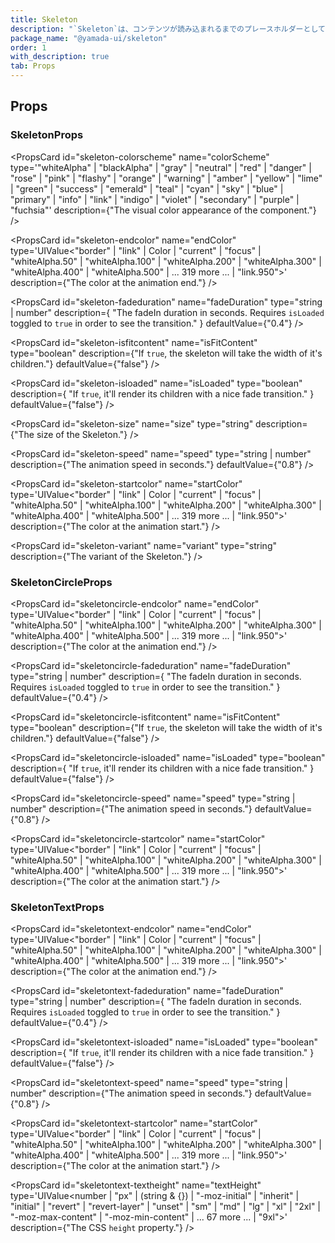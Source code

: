 ```yaml
---
title: Skeleton
description: "`Skeleton`は、コンテンツが読み込まれるまでのプレースホルダーとして機能するコンポーネントです。"
package_name: "@yamada-ui/skeleton"
order: 1
with_description: true
tab: Props
---
```


## Props

### SkeletonProps

<PropsCard id="skeleton-_accept" name="_accept" type="CSSUIObject" />

<PropsCard id="skeleton-_active" name="_active" type="CSSUIObject" />

<PropsCard id="skeleton-_after" name="_after" type="CSSUIObject" />

<PropsCard id="skeleton-_anylink" name="_anyLink" type="CSSUIObject" />

<PropsCard id="skeleton-_autofill" name="_autofill" type="CSSUIObject" />

<PropsCard id="skeleton-_backdrop" name="_backdrop" type="CSSUIObject" />

<PropsCard id="skeleton-_before" name="_before" type="CSSUIObject" />

<PropsCard id="skeleton-_between" name="_between" type="CSSUIObject" />

<PropsCard id="skeleton-_blank" name="_blank" type="CSSUIObject" />

<PropsCard id="skeleton-_checked" name="_checked" type="CSSUIObject" />

<PropsCard id="skeleton-_cue" name="_cue" type="CSSUIObject" />

<PropsCard id="skeleton-_cueregion" name="_cueRegion" type="CSSUIObject" />

<PropsCard id="skeleton-_dark" name="_dark" type="CSSUIObject" />

<PropsCard id="skeleton-_default" name="_default" type="CSSUIObject" />

<PropsCard id="skeleton-_disabled" name="_disabled" type="CSSUIObject" />

<PropsCard id="skeleton-_empty" name="_empty" type="CSSUIObject" />

<PropsCard id="skeleton-_enabled" name="_enabled" type="CSSUIObject" />

<PropsCard id="skeleton-_end" name="_end" type="CSSUIObject" />

<PropsCard id="skeleton-_even" name="_even" type="CSSUIObject" />

<PropsCard id="skeleton-_expanded" name="_expanded" type="CSSUIObject" />

<PropsCard
  id="skeleton-_fileselector"
  name="_fileSelector"
  type="CSSUIObject"
/>

<PropsCard id="skeleton-_filled" name="_filled" type="CSSUIObject" />

<PropsCard id="skeleton-_first" name="_first" type="CSSUIObject" />

<PropsCard id="skeleton-_firstletter" name="_firstLetter" type="CSSUIObject" />

<PropsCard id="skeleton-_firstline" name="_firstLine" type="CSSUIObject" />

<PropsCard id="skeleton-_focus" name="_focus" type="CSSUIObject" />

<PropsCard
  id="skeleton-_focusvisible"
  name="_focusVisible"
  type="CSSUIObject"
/>

<PropsCard id="skeleton-_focuswithin" name="_focusWithin" type="CSSUIObject" />

<PropsCard id="skeleton-_fullscreen" name="_fullScreen" type="CSSUIObject" />

<PropsCard id="skeleton-_grabbed" name="_grabbed" type="CSSUIObject" />

<PropsCard id="skeleton-_groupaccept" name="_groupAccept" type="CSSUIObject" />

<PropsCard id="skeleton-_groupactive" name="_groupActive" type="CSSUIObject" />

<PropsCard id="skeleton-_groupblank" name="_groupBlank" type="CSSUIObject" />

<PropsCard
  id="skeleton-_groupchecked"
  name="_groupChecked"
  type="CSSUIObject"
/>

<PropsCard
  id="skeleton-_groupdisabled"
  name="_groupDisabled"
  type="CSSUIObject"
/>

<PropsCard
  id="skeleton-_groupenabled"
  name="_groupEnabled"
  type="CSSUIObject"
/>

<PropsCard
  id="skeleton-_groupexpanded"
  name="_groupExpanded"
  type="CSSUIObject"
/>

<PropsCard id="skeleton-_groupfocus" name="_groupFocus" type="CSSUIObject" />

<PropsCard
  id="skeleton-_groupfocusvisible"
  name="_groupFocusVisible"
  type="CSSUIObject"
/>

<PropsCard
  id="skeleton-_groupfocuswithin"
  name="_groupFocusWithin"
  type="CSSUIObject"
/>

<PropsCard
  id="skeleton-_groupgrabbed"
  name="_groupGrabbed"
  type="CSSUIObject"
/>

<PropsCard
  id="skeleton-_grouphorizontal"
  name="_groupHorizontal"
  type="CSSUIObject"
/>

<PropsCard id="skeleton-_grouphover" name="_groupHover" type="CSSUIObject" />

<PropsCard id="skeleton-_groupidle" name="_groupIdle" type="CSSUIObject" />

<PropsCard
  id="skeleton-_groupinvalid"
  name="_groupInvalid"
  type="CSSUIObject"
/>

<PropsCard id="skeleton-_grouploaded" name="_groupLoaded" type="CSSUIObject" />

<PropsCard
  id="skeleton-_grouploading"
  name="_groupLoading"
  type="CSSUIObject"
/>

<PropsCard
  id="skeleton-_groupoptional"
  name="_groupOptional"
  type="CSSUIObject"
/>

<PropsCard
  id="skeleton-_groupplaceholdershown"
  name="_groupPlaceholderShown"
  type="CSSUIObject"
/>

<PropsCard
  id="skeleton-_grouppressed"
  name="_groupPressed"
  type="CSSUIObject"
/>

<PropsCard
  id="skeleton-_groupreadonly"
  name="_groupReadOnly"
  type="CSSUIObject"
/>

<PropsCard
  id="skeleton-_groupreadwrite"
  name="_groupReadWrite"
  type="CSSUIObject"
/>

<PropsCard id="skeleton-_groupreject" name="_groupReject" type="CSSUIObject" />

<PropsCard
  id="skeleton-_grouprequired"
  name="_groupRequired"
  type="CSSUIObject"
/>

<PropsCard
  id="skeleton-_groupselected"
  name="_groupSelected"
  type="CSSUIObject"
/>

<PropsCard
  id="skeleton-_groupuserinvalid"
  name="_groupUserInvalid"
  type="CSSUIObject"
/>

<PropsCard id="skeleton-_groupvalid" name="_groupValid" type="CSSUIObject" />

<PropsCard
  id="skeleton-_groupvertical"
  name="_groupVertical"
  type="CSSUIObject"
/>

<PropsCard id="skeleton-_hidden" name="_hidden" type="CSSUIObject" />

<PropsCard id="skeleton-_holiday" name="_holiday" type="CSSUIObject" />

<PropsCard id="skeleton-_horizontal" name="_horizontal" type="CSSUIObject" />

<PropsCard id="skeleton-_hover" name="_hover" type="CSSUIObject" />

<PropsCard id="skeleton-_idle" name="_idle" type="CSSUIObject" />

<PropsCard
  id="skeleton-_indeterminate"
  name="_indeterminate"
  type="CSSUIObject"
/>

<PropsCard id="skeleton-_inrange" name="_inRange" type="CSSUIObject" />

<PropsCard id="skeleton-_invalid" name="_invalid" type="CSSUIObject" />

<PropsCard id="skeleton-_last" name="_last" type="CSSUIObject" />

<PropsCard id="skeleton-_light" name="_light" type="CSSUIObject" />

<PropsCard id="skeleton-_link" name="_link" type="CSSUIObject" />

<PropsCard id="skeleton-_loaded" name="_loaded" type="CSSUIObject" />

<PropsCard id="skeleton-_loading" name="_loading" type="CSSUIObject" />

<PropsCard id="skeleton-_marker" name="_marker" type="CSSUIObject" />

<PropsCard id="skeleton-_mediadark" name="_mediaDark" type="CSSUIObject" />

<PropsCard id="skeleton-_medialight" name="_mediaLight" type="CSSUIObject" />

<PropsCard
  id="skeleton-_mediareducemotion"
  name="_mediaReduceMotion"
  type="CSSUIObject"
/>

<PropsCard id="skeleton-_modal" name="_modal" type="CSSUIObject" />

<PropsCard
  id="skeleton-_nativeactive"
  name="_nativeActive"
  type="CSSUIObject"
/>

<PropsCard
  id="skeleton-_nativechecked"
  name="_nativeChecked"
  type="CSSUIObject"
/>

<PropsCard
  id="skeleton-_nativedisabled"
  name="_nativeDisabled"
  type="CSSUIObject"
/>

<PropsCard id="skeleton-_nativefocus" name="_nativeFocus" type="CSSUIObject" />

<PropsCard
  id="skeleton-_nativefocusvisible"
  name="_nativeFocusVisible"
  type="CSSUIObject"
/>

<PropsCard
  id="skeleton-_nativefocuswithin"
  name="_nativeFocusWithin"
  type="CSSUIObject"
/>

<PropsCard
  id="skeleton-_nativehidden"
  name="_nativeHidden"
  type="CSSUIObject"
/>

<PropsCard id="skeleton-_nativehover" name="_nativeHover" type="CSSUIObject" />

<PropsCard
  id="skeleton-_nativereadonly"
  name="_nativeReadOnly"
  type="CSSUIObject"
/>

<PropsCard
  id="skeleton-_nativetarget"
  name="_nativeTarget"
  type="CSSUIObject"
/>

<PropsCard id="skeleton-_nativevalid" name="_nativeValid" type="CSSUIObject" />

<PropsCard id="skeleton-_notfirst" name="_notFirst" type="CSSUIObject" />

<PropsCard id="skeleton-_notlast" name="_notLast" type="CSSUIObject" />

<PropsCard id="skeleton-_nottarget" name="_notTarget" type="CSSUIObject" />

<PropsCard id="skeleton-_odd" name="_odd" type="CSSUIObject" />

<PropsCard id="skeleton-_only" name="_only" type="CSSUIObject" />

<PropsCard id="skeleton-_optional" name="_optional" type="CSSUIObject" />

<PropsCard id="skeleton-_outrange" name="_outRange" type="CSSUIObject" />

<PropsCard id="skeleton-_outside" name="_outside" type="CSSUIObject" />

<PropsCard id="skeleton-_paused" name="_paused" type="CSSUIObject" />

<PropsCard id="skeleton-_peeraccept" name="_peerAccept" type="CSSUIObject" />

<PropsCard id="skeleton-_peeractive" name="_peerActive" type="CSSUIObject" />

<PropsCard id="skeleton-_peerblank" name="_peerBlank" type="CSSUIObject" />

<PropsCard id="skeleton-_peerchecked" name="_peerChecked" type="CSSUIObject" />

<PropsCard
  id="skeleton-_peerdisabled"
  name="_peerDisabled"
  type="CSSUIObject"
/>

<PropsCard id="skeleton-_peerenabled" name="_peerEnabled" type="CSSUIObject" />

<PropsCard
  id="skeleton-_peerexpanded"
  name="_peerExpanded"
  type="CSSUIObject"
/>

<PropsCard id="skeleton-_peerfocus" name="_peerFocus" type="CSSUIObject" />

<PropsCard
  id="skeleton-_peerfocusvisible"
  name="_peerFocusVisible"
  type="CSSUIObject"
/>

<PropsCard
  id="skeleton-_peerfocuswithin"
  name="_peerFocusWithin"
  type="CSSUIObject"
/>

<PropsCard id="skeleton-_peergrabbed" name="_peerGrabbed" type="CSSUIObject" />

<PropsCard
  id="skeleton-_peerhorizontal"
  name="_peerHorizontal"
  type="CSSUIObject"
/>

<PropsCard id="skeleton-_peerhover" name="_peerHover" type="CSSUIObject" />

<PropsCard id="skeleton-_peeridle" name="_peerIdle" type="CSSUIObject" />

<PropsCard id="skeleton-_peerinvalid" name="_peerInvalid" type="CSSUIObject" />

<PropsCard id="skeleton-_peerloaded" name="_peerLoaded" type="CSSUIObject" />

<PropsCard id="skeleton-_peerloading" name="_peerLoading" type="CSSUIObject" />

<PropsCard
  id="skeleton-_peeroptional"
  name="_peerOptional"
  type="CSSUIObject"
/>

<PropsCard
  id="skeleton-_peerplaceholdershown"
  name="_peerPlaceholderShown"
  type="CSSUIObject"
/>

<PropsCard id="skeleton-_peerpressed" name="_peerPressed" type="CSSUIObject" />

<PropsCard
  id="skeleton-_peerreadonly"
  name="_peerReadOnly"
  type="CSSUIObject"
/>

<PropsCard
  id="skeleton-_peerreadwrite"
  name="_peerReadWrite"
  type="CSSUIObject"
/>

<PropsCard id="skeleton-_peerreject" name="_peerReject" type="CSSUIObject" />

<PropsCard
  id="skeleton-_peerrequired"
  name="_peerRequired"
  type="CSSUIObject"
/>

<PropsCard
  id="skeleton-_peerselected"
  name="_peerSelected"
  type="CSSUIObject"
/>

<PropsCard
  id="skeleton-_peeruserinvalid"
  name="_peerUserInvalid"
  type="CSSUIObject"
/>

<PropsCard id="skeleton-_peervalid" name="_peerValid" type="CSSUIObject" />

<PropsCard
  id="skeleton-_peervertical"
  name="_peerVertical"
  type="CSSUIObject"
/>

<PropsCard id="skeleton-_picture" name="_picture" type="CSSUIObject" />

<PropsCard id="skeleton-_placeholder" name="_placeholder" type="CSSUIObject" />

<PropsCard
  id="skeleton-_placeholdershown"
  name="_placeholderShown"
  type="CSSUIObject"
/>

<PropsCard id="skeleton-_playing" name="_playing" type="CSSUIObject" />

<PropsCard id="skeleton-_pressed" name="_pressed" type="CSSUIObject" />

<PropsCard id="skeleton-_print" name="_print" type="CSSUIObject" />

<PropsCard id="skeleton-_readonly" name="_readOnly" type="CSSUIObject" />

<PropsCard id="skeleton-_readwrite" name="_readWrite" type="CSSUIObject" />

<PropsCard id="skeleton-_reject" name="_reject" type="CSSUIObject" />

<PropsCard id="skeleton-_required" name="_required" type="CSSUIObject" />

<PropsCard id="skeleton-_ripple" name="_ripple" type="CSSUIObject" />

<PropsCard id="skeleton-_scrollbar" name="_scrollbar" type="CSSUIObject" />

<PropsCard
  id="skeleton-_scrollbarbutton"
  name="_scrollbarButton"
  type="CSSUIObject"
/>

<PropsCard
  id="skeleton-_scrollbarcorner"
  name="_scrollbarCorner"
  type="CSSUIObject"
/>

<PropsCard
  id="skeleton-_scrollbarthumb"
  name="_scrollbarThumb"
  type="CSSUIObject"
/>

<PropsCard
  id="skeleton-_scrollbartrack"
  name="_scrollbarTrack"
  type="CSSUIObject"
/>

<PropsCard
  id="skeleton-_scrollbartrackpiece"
  name="_scrollbarTrackPiece"
  type="CSSUIObject"
/>

<PropsCard id="skeleton-_selected" name="_selected" type="CSSUIObject" />

<PropsCard id="skeleton-_selection" name="_selection" type="CSSUIObject" />

<PropsCard id="skeleton-_start" name="_start" type="CSSUIObject" />

<PropsCard id="skeleton-_target" name="_target" type="CSSUIObject" />

<PropsCard id="skeleton-_today" name="_today" type="CSSUIObject" />

<PropsCard id="skeleton-_userinvalid" name="_userInvalid" type="CSSUIObject" />

<PropsCard id="skeleton-_valid" name="_valid" type="CSSUIObject" />

<PropsCard id="skeleton-_vertical" name="_vertical" type="CSSUIObject" />

<PropsCard id="skeleton-_visited" name="_visited" type="CSSUIObject" />

<PropsCard id="skeleton-_weekend" name="_weekend" type="CSSUIObject" />

<PropsCard
  id="skeleton-colorscheme"
  name="colorScheme"
  type='"whiteAlpha" | "blackAlpha" | "gray" | "neutral" | "red" | "danger" | "rose" | "pink" | "flashy" | "orange" | "warning" | "amber" | "yellow" | "lime" | "green" | "success" | "emerald" | "teal" | "cyan" | "sky" | "blue" | "primary" | "info" | "link" | "indigo" | "violet" | "secondary" | "purple" | "fuchsia"'
  description={"The visual color appearance of the component."}
/>

<PropsCard
  id="skeleton-endcolor"
  name="endColor"
  type='UIValue<"border" | "link" | Color | "current" | "focus" | "whiteAlpha.50" | "whiteAlpha.100" | "whiteAlpha.200" | "whiteAlpha.300" | "whiteAlpha.400" | "whiteAlpha.500" | ... 319 more ... | "link.950">'
  description={"The color at the animation end."}
/>

<PropsCard
  id="skeleton-fadeduration"
  name="fadeDuration"
  type="string | number"
  description={
    "The fadeIn duration in seconds. Requires `isLoaded` toggled to `true` in order to see the transition."
  }
  defaultValue={"0.4"}
/>

<PropsCard
  id="skeleton-isfitcontent"
  name="isFitContent"
  type="boolean"
  description={"If `true`, the skeleton will take the width of it's children."}
  defaultValue={"false"}
/>

<PropsCard
  id="skeleton-isloaded"
  name="isLoaded"
  type="boolean"
  description={
    "If `true`, it'll render its children with a nice fade transition."
  }
  defaultValue={"false"}
/>

<PropsCard
  id="skeleton-size"
  name="size"
  type="string"
  description={"The size of the Skeleton."}
/>

<PropsCard
  id="skeleton-speed"
  name="speed"
  type="string | number"
  description={"The animation speed in seconds."}
  defaultValue={"0.8"}
/>

<PropsCard
  id="skeleton-startcolor"
  name="startColor"
  type='UIValue<"border" | "link" | Color | "current" | "focus" | "whiteAlpha.50" | "whiteAlpha.100" | "whiteAlpha.200" | "whiteAlpha.300" | "whiteAlpha.400" | "whiteAlpha.500" | ... 319 more ... | "link.950">'
  description={"The color at the animation start."}
/>

<PropsCard
  id="skeleton-variant"
  name="variant"
  type="string"
  description={"The variant of the Skeleton."}
/>

### SkeletonCircleProps

<PropsCard id="skeletoncircle-_accept" name="_accept" type="CSSUIObject" />

<PropsCard id="skeletoncircle-_active" name="_active" type="CSSUIObject" />

<PropsCard id="skeletoncircle-_after" name="_after" type="CSSUIObject" />

<PropsCard id="skeletoncircle-_anylink" name="_anyLink" type="CSSUIObject" />

<PropsCard id="skeletoncircle-_autofill" name="_autofill" type="CSSUIObject" />

<PropsCard id="skeletoncircle-_backdrop" name="_backdrop" type="CSSUIObject" />

<PropsCard id="skeletoncircle-_before" name="_before" type="CSSUIObject" />

<PropsCard id="skeletoncircle-_between" name="_between" type="CSSUIObject" />

<PropsCard id="skeletoncircle-_blank" name="_blank" type="CSSUIObject" />

<PropsCard id="skeletoncircle-_checked" name="_checked" type="CSSUIObject" />

<PropsCard id="skeletoncircle-_cue" name="_cue" type="CSSUIObject" />

<PropsCard
  id="skeletoncircle-_cueregion"
  name="_cueRegion"
  type="CSSUIObject"
/>

<PropsCard id="skeletoncircle-_dark" name="_dark" type="CSSUIObject" />

<PropsCard id="skeletoncircle-_default" name="_default" type="CSSUIObject" />

<PropsCard id="skeletoncircle-_disabled" name="_disabled" type="CSSUIObject" />

<PropsCard id="skeletoncircle-_empty" name="_empty" type="CSSUIObject" />

<PropsCard id="skeletoncircle-_enabled" name="_enabled" type="CSSUIObject" />

<PropsCard id="skeletoncircle-_end" name="_end" type="CSSUIObject" />

<PropsCard id="skeletoncircle-_even" name="_even" type="CSSUIObject" />

<PropsCard id="skeletoncircle-_expanded" name="_expanded" type="CSSUIObject" />

<PropsCard
  id="skeletoncircle-_fileselector"
  name="_fileSelector"
  type="CSSUIObject"
/>

<PropsCard id="skeletoncircle-_filled" name="_filled" type="CSSUIObject" />

<PropsCard id="skeletoncircle-_first" name="_first" type="CSSUIObject" />

<PropsCard
  id="skeletoncircle-_firstletter"
  name="_firstLetter"
  type="CSSUIObject"
/>

<PropsCard
  id="skeletoncircle-_firstline"
  name="_firstLine"
  type="CSSUIObject"
/>

<PropsCard id="skeletoncircle-_focus" name="_focus" type="CSSUIObject" />

<PropsCard
  id="skeletoncircle-_focusvisible"
  name="_focusVisible"
  type="CSSUIObject"
/>

<PropsCard
  id="skeletoncircle-_focuswithin"
  name="_focusWithin"
  type="CSSUIObject"
/>

<PropsCard
  id="skeletoncircle-_fullscreen"
  name="_fullScreen"
  type="CSSUIObject"
/>

<PropsCard id="skeletoncircle-_grabbed" name="_grabbed" type="CSSUIObject" />

<PropsCard
  id="skeletoncircle-_groupaccept"
  name="_groupAccept"
  type="CSSUIObject"
/>

<PropsCard
  id="skeletoncircle-_groupactive"
  name="_groupActive"
  type="CSSUIObject"
/>

<PropsCard
  id="skeletoncircle-_groupblank"
  name="_groupBlank"
  type="CSSUIObject"
/>

<PropsCard
  id="skeletoncircle-_groupchecked"
  name="_groupChecked"
  type="CSSUIObject"
/>

<PropsCard
  id="skeletoncircle-_groupdisabled"
  name="_groupDisabled"
  type="CSSUIObject"
/>

<PropsCard
  id="skeletoncircle-_groupenabled"
  name="_groupEnabled"
  type="CSSUIObject"
/>

<PropsCard
  id="skeletoncircle-_groupexpanded"
  name="_groupExpanded"
  type="CSSUIObject"
/>

<PropsCard
  id="skeletoncircle-_groupfocus"
  name="_groupFocus"
  type="CSSUIObject"
/>

<PropsCard
  id="skeletoncircle-_groupfocusvisible"
  name="_groupFocusVisible"
  type="CSSUIObject"
/>

<PropsCard
  id="skeletoncircle-_groupfocuswithin"
  name="_groupFocusWithin"
  type="CSSUIObject"
/>

<PropsCard
  id="skeletoncircle-_groupgrabbed"
  name="_groupGrabbed"
  type="CSSUIObject"
/>

<PropsCard
  id="skeletoncircle-_grouphorizontal"
  name="_groupHorizontal"
  type="CSSUIObject"
/>

<PropsCard
  id="skeletoncircle-_grouphover"
  name="_groupHover"
  type="CSSUIObject"
/>

<PropsCard
  id="skeletoncircle-_groupidle"
  name="_groupIdle"
  type="CSSUIObject"
/>

<PropsCard
  id="skeletoncircle-_groupinvalid"
  name="_groupInvalid"
  type="CSSUIObject"
/>

<PropsCard
  id="skeletoncircle-_grouploaded"
  name="_groupLoaded"
  type="CSSUIObject"
/>

<PropsCard
  id="skeletoncircle-_grouploading"
  name="_groupLoading"
  type="CSSUIObject"
/>

<PropsCard
  id="skeletoncircle-_groupoptional"
  name="_groupOptional"
  type="CSSUIObject"
/>

<PropsCard
  id="skeletoncircle-_groupplaceholdershown"
  name="_groupPlaceholderShown"
  type="CSSUIObject"
/>

<PropsCard
  id="skeletoncircle-_grouppressed"
  name="_groupPressed"
  type="CSSUIObject"
/>

<PropsCard
  id="skeletoncircle-_groupreadonly"
  name="_groupReadOnly"
  type="CSSUIObject"
/>

<PropsCard
  id="skeletoncircle-_groupreadwrite"
  name="_groupReadWrite"
  type="CSSUIObject"
/>

<PropsCard
  id="skeletoncircle-_groupreject"
  name="_groupReject"
  type="CSSUIObject"
/>

<PropsCard
  id="skeletoncircle-_grouprequired"
  name="_groupRequired"
  type="CSSUIObject"
/>

<PropsCard
  id="skeletoncircle-_groupselected"
  name="_groupSelected"
  type="CSSUIObject"
/>

<PropsCard
  id="skeletoncircle-_groupuserinvalid"
  name="_groupUserInvalid"
  type="CSSUIObject"
/>

<PropsCard
  id="skeletoncircle-_groupvalid"
  name="_groupValid"
  type="CSSUIObject"
/>

<PropsCard
  id="skeletoncircle-_groupvertical"
  name="_groupVertical"
  type="CSSUIObject"
/>

<PropsCard id="skeletoncircle-_hidden" name="_hidden" type="CSSUIObject" />

<PropsCard id="skeletoncircle-_holiday" name="_holiday" type="CSSUIObject" />

<PropsCard
  id="skeletoncircle-_horizontal"
  name="_horizontal"
  type="CSSUIObject"
/>

<PropsCard id="skeletoncircle-_hover" name="_hover" type="CSSUIObject" />

<PropsCard id="skeletoncircle-_idle" name="_idle" type="CSSUIObject" />

<PropsCard
  id="skeletoncircle-_indeterminate"
  name="_indeterminate"
  type="CSSUIObject"
/>

<PropsCard id="skeletoncircle-_inrange" name="_inRange" type="CSSUIObject" />

<PropsCard id="skeletoncircle-_invalid" name="_invalid" type="CSSUIObject" />

<PropsCard id="skeletoncircle-_last" name="_last" type="CSSUIObject" />

<PropsCard id="skeletoncircle-_light" name="_light" type="CSSUIObject" />

<PropsCard id="skeletoncircle-_link" name="_link" type="CSSUIObject" />

<PropsCard id="skeletoncircle-_loaded" name="_loaded" type="CSSUIObject" />

<PropsCard id="skeletoncircle-_loading" name="_loading" type="CSSUIObject" />

<PropsCard id="skeletoncircle-_marker" name="_marker" type="CSSUIObject" />

<PropsCard
  id="skeletoncircle-_mediadark"
  name="_mediaDark"
  type="CSSUIObject"
/>

<PropsCard
  id="skeletoncircle-_medialight"
  name="_mediaLight"
  type="CSSUIObject"
/>

<PropsCard
  id="skeletoncircle-_mediareducemotion"
  name="_mediaReduceMotion"
  type="CSSUIObject"
/>

<PropsCard id="skeletoncircle-_modal" name="_modal" type="CSSUIObject" />

<PropsCard
  id="skeletoncircle-_nativeactive"
  name="_nativeActive"
  type="CSSUIObject"
/>

<PropsCard
  id="skeletoncircle-_nativechecked"
  name="_nativeChecked"
  type="CSSUIObject"
/>

<PropsCard
  id="skeletoncircle-_nativedisabled"
  name="_nativeDisabled"
  type="CSSUIObject"
/>

<PropsCard
  id="skeletoncircle-_nativefocus"
  name="_nativeFocus"
  type="CSSUIObject"
/>

<PropsCard
  id="skeletoncircle-_nativefocusvisible"
  name="_nativeFocusVisible"
  type="CSSUIObject"
/>

<PropsCard
  id="skeletoncircle-_nativefocuswithin"
  name="_nativeFocusWithin"
  type="CSSUIObject"
/>

<PropsCard
  id="skeletoncircle-_nativehidden"
  name="_nativeHidden"
  type="CSSUIObject"
/>

<PropsCard
  id="skeletoncircle-_nativehover"
  name="_nativeHover"
  type="CSSUIObject"
/>

<PropsCard
  id="skeletoncircle-_nativereadonly"
  name="_nativeReadOnly"
  type="CSSUIObject"
/>

<PropsCard
  id="skeletoncircle-_nativetarget"
  name="_nativeTarget"
  type="CSSUIObject"
/>

<PropsCard
  id="skeletoncircle-_nativevalid"
  name="_nativeValid"
  type="CSSUIObject"
/>

<PropsCard id="skeletoncircle-_notfirst" name="_notFirst" type="CSSUIObject" />

<PropsCard id="skeletoncircle-_notlast" name="_notLast" type="CSSUIObject" />

<PropsCard
  id="skeletoncircle-_nottarget"
  name="_notTarget"
  type="CSSUIObject"
/>

<PropsCard id="skeletoncircle-_odd" name="_odd" type="CSSUIObject" />

<PropsCard id="skeletoncircle-_only" name="_only" type="CSSUIObject" />

<PropsCard id="skeletoncircle-_optional" name="_optional" type="CSSUIObject" />

<PropsCard id="skeletoncircle-_outrange" name="_outRange" type="CSSUIObject" />

<PropsCard id="skeletoncircle-_outside" name="_outside" type="CSSUIObject" />

<PropsCard id="skeletoncircle-_paused" name="_paused" type="CSSUIObject" />

<PropsCard
  id="skeletoncircle-_peeraccept"
  name="_peerAccept"
  type="CSSUIObject"
/>

<PropsCard
  id="skeletoncircle-_peeractive"
  name="_peerActive"
  type="CSSUIObject"
/>

<PropsCard
  id="skeletoncircle-_peerblank"
  name="_peerBlank"
  type="CSSUIObject"
/>

<PropsCard
  id="skeletoncircle-_peerchecked"
  name="_peerChecked"
  type="CSSUIObject"
/>

<PropsCard
  id="skeletoncircle-_peerdisabled"
  name="_peerDisabled"
  type="CSSUIObject"
/>

<PropsCard
  id="skeletoncircle-_peerenabled"
  name="_peerEnabled"
  type="CSSUIObject"
/>

<PropsCard
  id="skeletoncircle-_peerexpanded"
  name="_peerExpanded"
  type="CSSUIObject"
/>

<PropsCard
  id="skeletoncircle-_peerfocus"
  name="_peerFocus"
  type="CSSUIObject"
/>

<PropsCard
  id="skeletoncircle-_peerfocusvisible"
  name="_peerFocusVisible"
  type="CSSUIObject"
/>

<PropsCard
  id="skeletoncircle-_peerfocuswithin"
  name="_peerFocusWithin"
  type="CSSUIObject"
/>

<PropsCard
  id="skeletoncircle-_peergrabbed"
  name="_peerGrabbed"
  type="CSSUIObject"
/>

<PropsCard
  id="skeletoncircle-_peerhorizontal"
  name="_peerHorizontal"
  type="CSSUIObject"
/>

<PropsCard
  id="skeletoncircle-_peerhover"
  name="_peerHover"
  type="CSSUIObject"
/>

<PropsCard id="skeletoncircle-_peeridle" name="_peerIdle" type="CSSUIObject" />

<PropsCard
  id="skeletoncircle-_peerinvalid"
  name="_peerInvalid"
  type="CSSUIObject"
/>

<PropsCard
  id="skeletoncircle-_peerloaded"
  name="_peerLoaded"
  type="CSSUIObject"
/>

<PropsCard
  id="skeletoncircle-_peerloading"
  name="_peerLoading"
  type="CSSUIObject"
/>

<PropsCard
  id="skeletoncircle-_peeroptional"
  name="_peerOptional"
  type="CSSUIObject"
/>

<PropsCard
  id="skeletoncircle-_peerplaceholdershown"
  name="_peerPlaceholderShown"
  type="CSSUIObject"
/>

<PropsCard
  id="skeletoncircle-_peerpressed"
  name="_peerPressed"
  type="CSSUIObject"
/>

<PropsCard
  id="skeletoncircle-_peerreadonly"
  name="_peerReadOnly"
  type="CSSUIObject"
/>

<PropsCard
  id="skeletoncircle-_peerreadwrite"
  name="_peerReadWrite"
  type="CSSUIObject"
/>

<PropsCard
  id="skeletoncircle-_peerreject"
  name="_peerReject"
  type="CSSUIObject"
/>

<PropsCard
  id="skeletoncircle-_peerrequired"
  name="_peerRequired"
  type="CSSUIObject"
/>

<PropsCard
  id="skeletoncircle-_peerselected"
  name="_peerSelected"
  type="CSSUIObject"
/>

<PropsCard
  id="skeletoncircle-_peeruserinvalid"
  name="_peerUserInvalid"
  type="CSSUIObject"
/>

<PropsCard
  id="skeletoncircle-_peervalid"
  name="_peerValid"
  type="CSSUIObject"
/>

<PropsCard
  id="skeletoncircle-_peervertical"
  name="_peerVertical"
  type="CSSUIObject"
/>

<PropsCard id="skeletoncircle-_picture" name="_picture" type="CSSUIObject" />

<PropsCard
  id="skeletoncircle-_placeholder"
  name="_placeholder"
  type="CSSUIObject"
/>

<PropsCard
  id="skeletoncircle-_placeholdershown"
  name="_placeholderShown"
  type="CSSUIObject"
/>

<PropsCard id="skeletoncircle-_playing" name="_playing" type="CSSUIObject" />

<PropsCard id="skeletoncircle-_pressed" name="_pressed" type="CSSUIObject" />

<PropsCard id="skeletoncircle-_print" name="_print" type="CSSUIObject" />

<PropsCard id="skeletoncircle-_readonly" name="_readOnly" type="CSSUIObject" />

<PropsCard
  id="skeletoncircle-_readwrite"
  name="_readWrite"
  type="CSSUIObject"
/>

<PropsCard id="skeletoncircle-_reject" name="_reject" type="CSSUIObject" />

<PropsCard id="skeletoncircle-_required" name="_required" type="CSSUIObject" />

<PropsCard id="skeletoncircle-_ripple" name="_ripple" type="CSSUIObject" />

<PropsCard
  id="skeletoncircle-_scrollbar"
  name="_scrollbar"
  type="CSSUIObject"
/>

<PropsCard
  id="skeletoncircle-_scrollbarbutton"
  name="_scrollbarButton"
  type="CSSUIObject"
/>

<PropsCard
  id="skeletoncircle-_scrollbarcorner"
  name="_scrollbarCorner"
  type="CSSUIObject"
/>

<PropsCard
  id="skeletoncircle-_scrollbarthumb"
  name="_scrollbarThumb"
  type="CSSUIObject"
/>

<PropsCard
  id="skeletoncircle-_scrollbartrack"
  name="_scrollbarTrack"
  type="CSSUIObject"
/>

<PropsCard
  id="skeletoncircle-_scrollbartrackpiece"
  name="_scrollbarTrackPiece"
  type="CSSUIObject"
/>

<PropsCard id="skeletoncircle-_selected" name="_selected" type="CSSUIObject" />

<PropsCard
  id="skeletoncircle-_selection"
  name="_selection"
  type="CSSUIObject"
/>

<PropsCard id="skeletoncircle-_start" name="_start" type="CSSUIObject" />

<PropsCard id="skeletoncircle-_target" name="_target" type="CSSUIObject" />

<PropsCard id="skeletoncircle-_today" name="_today" type="CSSUIObject" />

<PropsCard
  id="skeletoncircle-_userinvalid"
  name="_userInvalid"
  type="CSSUIObject"
/>

<PropsCard id="skeletoncircle-_valid" name="_valid" type="CSSUIObject" />

<PropsCard id="skeletoncircle-_vertical" name="_vertical" type="CSSUIObject" />

<PropsCard id="skeletoncircle-_visited" name="_visited" type="CSSUIObject" />

<PropsCard id="skeletoncircle-_weekend" name="_weekend" type="CSSUIObject" />

<PropsCard
  id="skeletoncircle-endcolor"
  name="endColor"
  type='UIValue<"border" | "link" | Color | "current" | "focus" | "whiteAlpha.50" | "whiteAlpha.100" | "whiteAlpha.200" | "whiteAlpha.300" | "whiteAlpha.400" | "whiteAlpha.500" | ... 319 more ... | "link.950">'
  description={"The color at the animation end."}
/>

<PropsCard
  id="skeletoncircle-fadeduration"
  name="fadeDuration"
  type="string | number"
  description={
    "The fadeIn duration in seconds. Requires `isLoaded` toggled to `true` in order to see the transition."
  }
  defaultValue={"0.4"}
/>

<PropsCard
  id="skeletoncircle-isfitcontent"
  name="isFitContent"
  type="boolean"
  description={"If `true`, the skeleton will take the width of it's children."}
  defaultValue={"false"}
/>

<PropsCard
  id="skeletoncircle-isloaded"
  name="isLoaded"
  type="boolean"
  description={
    "If `true`, it'll render its children with a nice fade transition."
  }
  defaultValue={"false"}
/>

<PropsCard
  id="skeletoncircle-speed"
  name="speed"
  type="string | number"
  description={"The animation speed in seconds."}
  defaultValue={"0.8"}
/>

<PropsCard
  id="skeletoncircle-startcolor"
  name="startColor"
  type='UIValue<"border" | "link" | Color | "current" | "focus" | "whiteAlpha.50" | "whiteAlpha.100" | "whiteAlpha.200" | "whiteAlpha.300" | "whiteAlpha.400" | "whiteAlpha.500" | ... 319 more ... | "link.950">'
  description={"The color at the animation start."}
/>

### SkeletonTextProps

<PropsCard id="skeletontext-_accept" name="_accept" type="CSSUIObject" />

<PropsCard id="skeletontext-_active" name="_active" type="CSSUIObject" />

<PropsCard id="skeletontext-_after" name="_after" type="CSSUIObject" />

<PropsCard id="skeletontext-_anylink" name="_anyLink" type="CSSUIObject" />

<PropsCard id="skeletontext-_autofill" name="_autofill" type="CSSUIObject" />

<PropsCard id="skeletontext-_backdrop" name="_backdrop" type="CSSUIObject" />

<PropsCard id="skeletontext-_before" name="_before" type="CSSUIObject" />

<PropsCard id="skeletontext-_between" name="_between" type="CSSUIObject" />

<PropsCard id="skeletontext-_blank" name="_blank" type="CSSUIObject" />

<PropsCard id="skeletontext-_checked" name="_checked" type="CSSUIObject" />

<PropsCard id="skeletontext-_cue" name="_cue" type="CSSUIObject" />

<PropsCard id="skeletontext-_cueregion" name="_cueRegion" type="CSSUIObject" />

<PropsCard id="skeletontext-_dark" name="_dark" type="CSSUIObject" />

<PropsCard id="skeletontext-_default" name="_default" type="CSSUIObject" />

<PropsCard id="skeletontext-_disabled" name="_disabled" type="CSSUIObject" />

<PropsCard id="skeletontext-_empty" name="_empty" type="CSSUIObject" />

<PropsCard id="skeletontext-_enabled" name="_enabled" type="CSSUIObject" />

<PropsCard id="skeletontext-_end" name="_end" type="CSSUIObject" />

<PropsCard id="skeletontext-_even" name="_even" type="CSSUIObject" />

<PropsCard id="skeletontext-_expanded" name="_expanded" type="CSSUIObject" />

<PropsCard
  id="skeletontext-_fileselector"
  name="_fileSelector"
  type="CSSUIObject"
/>

<PropsCard id="skeletontext-_filled" name="_filled" type="CSSUIObject" />

<PropsCard id="skeletontext-_first" name="_first" type="CSSUIObject" />

<PropsCard
  id="skeletontext-_firstletter"
  name="_firstLetter"
  type="CSSUIObject"
/>

<PropsCard id="skeletontext-_firstline" name="_firstLine" type="CSSUIObject" />

<PropsCard id="skeletontext-_focus" name="_focus" type="CSSUIObject" />

<PropsCard
  id="skeletontext-_focusvisible"
  name="_focusVisible"
  type="CSSUIObject"
/>

<PropsCard
  id="skeletontext-_focuswithin"
  name="_focusWithin"
  type="CSSUIObject"
/>

<PropsCard
  id="skeletontext-_fullscreen"
  name="_fullScreen"
  type="CSSUIObject"
/>

<PropsCard id="skeletontext-_grabbed" name="_grabbed" type="CSSUIObject" />

<PropsCard
  id="skeletontext-_groupaccept"
  name="_groupAccept"
  type="CSSUIObject"
/>

<PropsCard
  id="skeletontext-_groupactive"
  name="_groupActive"
  type="CSSUIObject"
/>

<PropsCard
  id="skeletontext-_groupblank"
  name="_groupBlank"
  type="CSSUIObject"
/>

<PropsCard
  id="skeletontext-_groupchecked"
  name="_groupChecked"
  type="CSSUIObject"
/>

<PropsCard
  id="skeletontext-_groupdisabled"
  name="_groupDisabled"
  type="CSSUIObject"
/>

<PropsCard
  id="skeletontext-_groupenabled"
  name="_groupEnabled"
  type="CSSUIObject"
/>

<PropsCard
  id="skeletontext-_groupexpanded"
  name="_groupExpanded"
  type="CSSUIObject"
/>

<PropsCard
  id="skeletontext-_groupfocus"
  name="_groupFocus"
  type="CSSUIObject"
/>

<PropsCard
  id="skeletontext-_groupfocusvisible"
  name="_groupFocusVisible"
  type="CSSUIObject"
/>

<PropsCard
  id="skeletontext-_groupfocuswithin"
  name="_groupFocusWithin"
  type="CSSUIObject"
/>

<PropsCard
  id="skeletontext-_groupgrabbed"
  name="_groupGrabbed"
  type="CSSUIObject"
/>

<PropsCard
  id="skeletontext-_grouphorizontal"
  name="_groupHorizontal"
  type="CSSUIObject"
/>

<PropsCard
  id="skeletontext-_grouphover"
  name="_groupHover"
  type="CSSUIObject"
/>

<PropsCard id="skeletontext-_groupidle" name="_groupIdle" type="CSSUIObject" />

<PropsCard
  id="skeletontext-_groupinvalid"
  name="_groupInvalid"
  type="CSSUIObject"
/>

<PropsCard
  id="skeletontext-_grouploaded"
  name="_groupLoaded"
  type="CSSUIObject"
/>

<PropsCard
  id="skeletontext-_grouploading"
  name="_groupLoading"
  type="CSSUIObject"
/>

<PropsCard
  id="skeletontext-_groupoptional"
  name="_groupOptional"
  type="CSSUIObject"
/>

<PropsCard
  id="skeletontext-_groupplaceholdershown"
  name="_groupPlaceholderShown"
  type="CSSUIObject"
/>

<PropsCard
  id="skeletontext-_grouppressed"
  name="_groupPressed"
  type="CSSUIObject"
/>

<PropsCard
  id="skeletontext-_groupreadonly"
  name="_groupReadOnly"
  type="CSSUIObject"
/>

<PropsCard
  id="skeletontext-_groupreadwrite"
  name="_groupReadWrite"
  type="CSSUIObject"
/>

<PropsCard
  id="skeletontext-_groupreject"
  name="_groupReject"
  type="CSSUIObject"
/>

<PropsCard
  id="skeletontext-_grouprequired"
  name="_groupRequired"
  type="CSSUIObject"
/>

<PropsCard
  id="skeletontext-_groupselected"
  name="_groupSelected"
  type="CSSUIObject"
/>

<PropsCard
  id="skeletontext-_groupuserinvalid"
  name="_groupUserInvalid"
  type="CSSUIObject"
/>

<PropsCard
  id="skeletontext-_groupvalid"
  name="_groupValid"
  type="CSSUIObject"
/>

<PropsCard
  id="skeletontext-_groupvertical"
  name="_groupVertical"
  type="CSSUIObject"
/>

<PropsCard id="skeletontext-_hidden" name="_hidden" type="CSSUIObject" />

<PropsCard id="skeletontext-_holiday" name="_holiday" type="CSSUIObject" />

<PropsCard
  id="skeletontext-_horizontal"
  name="_horizontal"
  type="CSSUIObject"
/>

<PropsCard id="skeletontext-_hover" name="_hover" type="CSSUIObject" />

<PropsCard id="skeletontext-_idle" name="_idle" type="CSSUIObject" />

<PropsCard
  id="skeletontext-_indeterminate"
  name="_indeterminate"
  type="CSSUIObject"
/>

<PropsCard id="skeletontext-_inrange" name="_inRange" type="CSSUIObject" />

<PropsCard id="skeletontext-_invalid" name="_invalid" type="CSSUIObject" />

<PropsCard id="skeletontext-_last" name="_last" type="CSSUIObject" />

<PropsCard id="skeletontext-_light" name="_light" type="CSSUIObject" />

<PropsCard id="skeletontext-_link" name="_link" type="CSSUIObject" />

<PropsCard id="skeletontext-_loaded" name="_loaded" type="CSSUIObject" />

<PropsCard id="skeletontext-_loading" name="_loading" type="CSSUIObject" />

<PropsCard id="skeletontext-_marker" name="_marker" type="CSSUIObject" />

<PropsCard id="skeletontext-_mediadark" name="_mediaDark" type="CSSUIObject" />

<PropsCard
  id="skeletontext-_medialight"
  name="_mediaLight"
  type="CSSUIObject"
/>

<PropsCard
  id="skeletontext-_mediareducemotion"
  name="_mediaReduceMotion"
  type="CSSUIObject"
/>

<PropsCard id="skeletontext-_modal" name="_modal" type="CSSUIObject" />

<PropsCard
  id="skeletontext-_nativeactive"
  name="_nativeActive"
  type="CSSUIObject"
/>

<PropsCard
  id="skeletontext-_nativechecked"
  name="_nativeChecked"
  type="CSSUIObject"
/>

<PropsCard
  id="skeletontext-_nativedisabled"
  name="_nativeDisabled"
  type="CSSUIObject"
/>

<PropsCard
  id="skeletontext-_nativefocus"
  name="_nativeFocus"
  type="CSSUIObject"
/>

<PropsCard
  id="skeletontext-_nativefocusvisible"
  name="_nativeFocusVisible"
  type="CSSUIObject"
/>

<PropsCard
  id="skeletontext-_nativefocuswithin"
  name="_nativeFocusWithin"
  type="CSSUIObject"
/>

<PropsCard
  id="skeletontext-_nativehidden"
  name="_nativeHidden"
  type="CSSUIObject"
/>

<PropsCard
  id="skeletontext-_nativehover"
  name="_nativeHover"
  type="CSSUIObject"
/>

<PropsCard
  id="skeletontext-_nativereadonly"
  name="_nativeReadOnly"
  type="CSSUIObject"
/>

<PropsCard
  id="skeletontext-_nativetarget"
  name="_nativeTarget"
  type="CSSUIObject"
/>

<PropsCard
  id="skeletontext-_nativevalid"
  name="_nativeValid"
  type="CSSUIObject"
/>

<PropsCard id="skeletontext-_notfirst" name="_notFirst" type="CSSUIObject" />

<PropsCard id="skeletontext-_notlast" name="_notLast" type="CSSUIObject" />

<PropsCard id="skeletontext-_nottarget" name="_notTarget" type="CSSUIObject" />

<PropsCard id="skeletontext-_odd" name="_odd" type="CSSUIObject" />

<PropsCard id="skeletontext-_only" name="_only" type="CSSUIObject" />

<PropsCard id="skeletontext-_optional" name="_optional" type="CSSUIObject" />

<PropsCard id="skeletontext-_outrange" name="_outRange" type="CSSUIObject" />

<PropsCard id="skeletontext-_outside" name="_outside" type="CSSUIObject" />

<PropsCard id="skeletontext-_paused" name="_paused" type="CSSUIObject" />

<PropsCard
  id="skeletontext-_peeraccept"
  name="_peerAccept"
  type="CSSUIObject"
/>

<PropsCard
  id="skeletontext-_peeractive"
  name="_peerActive"
  type="CSSUIObject"
/>

<PropsCard id="skeletontext-_peerblank" name="_peerBlank" type="CSSUIObject" />

<PropsCard
  id="skeletontext-_peerchecked"
  name="_peerChecked"
  type="CSSUIObject"
/>

<PropsCard
  id="skeletontext-_peerdisabled"
  name="_peerDisabled"
  type="CSSUIObject"
/>

<PropsCard
  id="skeletontext-_peerenabled"
  name="_peerEnabled"
  type="CSSUIObject"
/>

<PropsCard
  id="skeletontext-_peerexpanded"
  name="_peerExpanded"
  type="CSSUIObject"
/>

<PropsCard id="skeletontext-_peerfocus" name="_peerFocus" type="CSSUIObject" />

<PropsCard
  id="skeletontext-_peerfocusvisible"
  name="_peerFocusVisible"
  type="CSSUIObject"
/>

<PropsCard
  id="skeletontext-_peerfocuswithin"
  name="_peerFocusWithin"
  type="CSSUIObject"
/>

<PropsCard
  id="skeletontext-_peergrabbed"
  name="_peerGrabbed"
  type="CSSUIObject"
/>

<PropsCard
  id="skeletontext-_peerhorizontal"
  name="_peerHorizontal"
  type="CSSUIObject"
/>

<PropsCard id="skeletontext-_peerhover" name="_peerHover" type="CSSUIObject" />

<PropsCard id="skeletontext-_peeridle" name="_peerIdle" type="CSSUIObject" />

<PropsCard
  id="skeletontext-_peerinvalid"
  name="_peerInvalid"
  type="CSSUIObject"
/>

<PropsCard
  id="skeletontext-_peerloaded"
  name="_peerLoaded"
  type="CSSUIObject"
/>

<PropsCard
  id="skeletontext-_peerloading"
  name="_peerLoading"
  type="CSSUIObject"
/>

<PropsCard
  id="skeletontext-_peeroptional"
  name="_peerOptional"
  type="CSSUIObject"
/>

<PropsCard
  id="skeletontext-_peerplaceholdershown"
  name="_peerPlaceholderShown"
  type="CSSUIObject"
/>

<PropsCard
  id="skeletontext-_peerpressed"
  name="_peerPressed"
  type="CSSUIObject"
/>

<PropsCard
  id="skeletontext-_peerreadonly"
  name="_peerReadOnly"
  type="CSSUIObject"
/>

<PropsCard
  id="skeletontext-_peerreadwrite"
  name="_peerReadWrite"
  type="CSSUIObject"
/>

<PropsCard
  id="skeletontext-_peerreject"
  name="_peerReject"
  type="CSSUIObject"
/>

<PropsCard
  id="skeletontext-_peerrequired"
  name="_peerRequired"
  type="CSSUIObject"
/>

<PropsCard
  id="skeletontext-_peerselected"
  name="_peerSelected"
  type="CSSUIObject"
/>

<PropsCard
  id="skeletontext-_peeruserinvalid"
  name="_peerUserInvalid"
  type="CSSUIObject"
/>

<PropsCard id="skeletontext-_peervalid" name="_peerValid" type="CSSUIObject" />

<PropsCard
  id="skeletontext-_peervertical"
  name="_peerVertical"
  type="CSSUIObject"
/>

<PropsCard id="skeletontext-_picture" name="_picture" type="CSSUIObject" />

<PropsCard
  id="skeletontext-_placeholder"
  name="_placeholder"
  type="CSSUIObject"
/>

<PropsCard
  id="skeletontext-_placeholdershown"
  name="_placeholderShown"
  type="CSSUIObject"
/>

<PropsCard id="skeletontext-_playing" name="_playing" type="CSSUIObject" />

<PropsCard id="skeletontext-_pressed" name="_pressed" type="CSSUIObject" />

<PropsCard id="skeletontext-_print" name="_print" type="CSSUIObject" />

<PropsCard id="skeletontext-_readonly" name="_readOnly" type="CSSUIObject" />

<PropsCard id="skeletontext-_readwrite" name="_readWrite" type="CSSUIObject" />

<PropsCard id="skeletontext-_reject" name="_reject" type="CSSUIObject" />

<PropsCard id="skeletontext-_required" name="_required" type="CSSUIObject" />

<PropsCard id="skeletontext-_ripple" name="_ripple" type="CSSUIObject" />

<PropsCard id="skeletontext-_scrollbar" name="_scrollbar" type="CSSUIObject" />

<PropsCard
  id="skeletontext-_scrollbarbutton"
  name="_scrollbarButton"
  type="CSSUIObject"
/>

<PropsCard
  id="skeletontext-_scrollbarcorner"
  name="_scrollbarCorner"
  type="CSSUIObject"
/>

<PropsCard
  id="skeletontext-_scrollbarthumb"
  name="_scrollbarThumb"
  type="CSSUIObject"
/>

<PropsCard
  id="skeletontext-_scrollbartrack"
  name="_scrollbarTrack"
  type="CSSUIObject"
/>

<PropsCard
  id="skeletontext-_scrollbartrackpiece"
  name="_scrollbarTrackPiece"
  type="CSSUIObject"
/>

<PropsCard id="skeletontext-_selected" name="_selected" type="CSSUIObject" />

<PropsCard id="skeletontext-_selection" name="_selection" type="CSSUIObject" />

<PropsCard id="skeletontext-_start" name="_start" type="CSSUIObject" />

<PropsCard id="skeletontext-_target" name="_target" type="CSSUIObject" />

<PropsCard id="skeletontext-_today" name="_today" type="CSSUIObject" />

<PropsCard
  id="skeletontext-_userinvalid"
  name="_userInvalid"
  type="CSSUIObject"
/>

<PropsCard id="skeletontext-_valid" name="_valid" type="CSSUIObject" />

<PropsCard id="skeletontext-_vertical" name="_vertical" type="CSSUIObject" />

<PropsCard id="skeletontext-_visited" name="_visited" type="CSSUIObject" />

<PropsCard id="skeletontext-_weekend" name="_weekend" type="CSSUIObject" />

<PropsCard
  id="skeletontext-endcolor"
  name="endColor"
  type='UIValue<"border" | "link" | Color | "current" | "focus" | "whiteAlpha.50" | "whiteAlpha.100" | "whiteAlpha.200" | "whiteAlpha.300" | "whiteAlpha.400" | "whiteAlpha.500" | ... 319 more ... | "link.950">'
  description={"The color at the animation end."}
/>

<PropsCard
  id="skeletontext-fadeduration"
  name="fadeDuration"
  type="string | number"
  description={
    "The fadeIn duration in seconds. Requires `isLoaded` toggled to `true` in order to see the transition."
  }
  defaultValue={"0.4"}
/>

<PropsCard
  id="skeletontext-isloaded"
  name="isLoaded"
  type="boolean"
  description={
    "If `true`, it'll render its children with a nice fade transition."
  }
  defaultValue={"false"}
/>

<PropsCard
  id="skeletontext-speed"
  name="speed"
  type="string | number"
  description={"The animation speed in seconds."}
  defaultValue={"0.8"}
/>

<PropsCard
  id="skeletontext-startcolor"
  name="startColor"
  type='UIValue<"border" | "link" | Color | "current" | "focus" | "whiteAlpha.50" | "whiteAlpha.100" | "whiteAlpha.200" | "whiteAlpha.300" | "whiteAlpha.400" | "whiteAlpha.500" | ... 319 more ... | "link.950">'
  description={"The color at the animation start."}
/>

<PropsCard
  id="skeletontext-textheight"
  name="textHeight"
  type='UIValue<number | "px" | (string & {}) | "-moz-initial" | "inherit" | "initial" | "revert" | "revert-layer" | "unset" | "sm" | "md" | "lg" | "xl" | "2xl" | "-moz-max-content" | "-moz-min-content" | ... 67 more ... | "9xl">'
  description={"The CSS `height` property."}
/>
